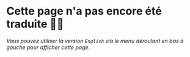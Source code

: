 
# Cette page n'a pas encore été traduite 😵‍💫

<Cards>
  <Cards.Card title="💬 Rejoins notre Discord" href="https://discord.gg/holtyx" />
  <Cards.Card title="➡️ Aide-nous à traduire !" href="https://github.com/dotCore-off/holtyx-wiki" />
</Cards>

*Vous pouvez utiliser la version ``English`` via le menu déroulant en bas à gauche pour afficher cette page.*